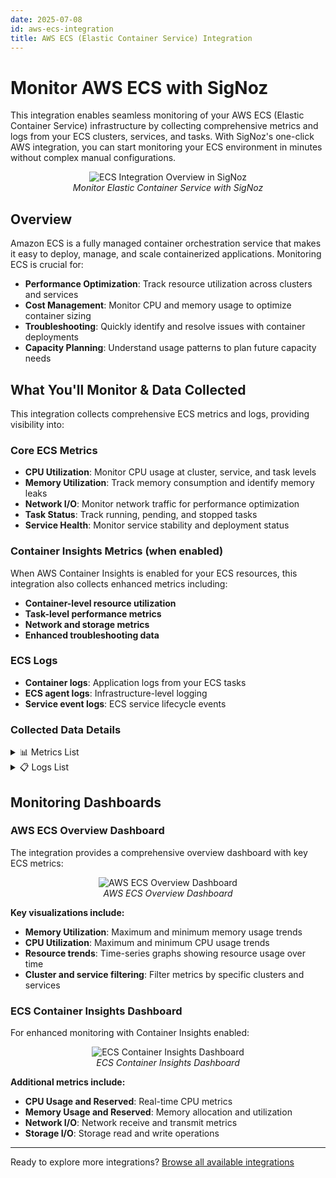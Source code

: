 ```yaml
---
date: 2025-07-08
id: aws-ecs-integration
title: AWS ECS (Elastic Container Service) Integration
---
```


# Monitor AWS ECS with SigNoz

This integration enables seamless monitoring of your AWS ECS (Elastic Container Service) infrastructure by collecting comprehensive metrics and logs from your ECS clusters, services, and tasks. With SigNoz's one-click AWS integration, you can start monitoring your ECS environment in minutes without complex manual configurations.

<figure data-zoomable align='center'>
    <img className="box-shadowed-image" src="/img/docs/integrations/aws-ecs/ecs-integration-overview.webp" alt="ECS Integration Overview in SigNoz"/>
    <figcaption><i>Monitor Elastic Container Service with SigNoz</i></figcaption>
</figure>

## Overview

Amazon ECS is a fully managed container orchestration service that makes it easy to deploy, manage, and scale containerized applications. Monitoring ECS is crucial for:

- **Performance Optimization**: Track resource utilization across clusters and services
- **Cost Management**: Monitor CPU and memory usage to optimize container sizing
- **Troubleshooting**: Quickly identify and resolve issues with container deployments
- **Capacity Planning**: Understand usage patterns to plan future capacity needs

## What You'll Monitor & Data Collected

This integration collects comprehensive ECS metrics and logs, providing visibility into:

### Core ECS Metrics
- **CPU Utilization**: Monitor CPU usage at cluster, service, and task levels
- **Memory Utilization**: Track memory consumption and identify memory leaks
- **Network I/O**: Monitor network traffic for performance optimization
- **Task Status**: Track running, pending, and stopped tasks
- **Service Health**: Monitor service stability and deployment status

### Container Insights Metrics (when enabled)
When AWS Container Insights is enabled for your ECS resources, this integration also collects enhanced metrics including:
- **Container-level resource utilization**
- **Task-level performance metrics**
- **Network and storage metrics**
- **Enhanced troubleshooting data**

### ECS Logs
- **Container logs**: Application logs from your ECS tasks
- **ECS agent logs**: Infrastructure-level logging
- **Service event logs**: ECS service lifecycle events

### Collected Data Details

<details>
<summary>📊 Metrics List</summary>

| Metric Name | Unit | Type | Description |
|-------------|------|------|-------------|
| aws_ECS_CPUUtilization_count | Percent | Gauge | Number of CPU utilization data points |
| aws_ECS_CPUUtilization_max | Percent | Gauge | Maximum CPU utilization |
| aws_ECS_CPUUtilization_min | Percent | Gauge | Minimum CPU utilization |
| aws_ECS_CPUUtilization_sum | Percent | Gauge | Sum of CPU utilization values |
| aws_ECS_ContainerInsights_ContainerCpuReserved_count | None | Gauge | Container CPU reservation count |
| aws_ECS_ContainerInsights_ContainerCpuReserved_max | None | Gauge | Maximum container CPU reserved |
| aws_ECS_ContainerInsights_ContainerCpuReserved_min | None | Gauge | Minimum container CPU reserved |
| aws_ECS_ContainerInsights_ContainerCpuUtilization_count | Percent | Gauge | Container CPU utilization count |
| aws_ECS_ContainerInsights_ContainerCpuUtilization_max | Percent | Gauge | Maximum container CPU utilization |
| aws_ECS_ContainerInsights_ContainerCpuUtilization_min | Percent | Gauge | Minimum container CPU utilization |
| aws_ECS_ContainerInsights_ContainerCpuUtilized_count | None | Gauge | Container CPU utilized count |
| aws_ECS_ContainerInsights_ContainerCpuUtilized_max | None | Gauge | Maximum container CPU utilized |
| aws_ECS_ContainerInsights_ContainerCpuUtilized_min | None | Gauge | Minimum container CPU utilized |

**Container Insights Metrics** (available when Container Insights is enabled):
- Enhanced CPU and memory metrics at container level
- Network performance metrics
- Storage I/O metrics
- Task and service level aggregations

</details>

<details>
<summary>📋 Logs List</summary>

| Name | Path | Type | Description |
|------|------|------|-------------|
| Timestamp | timestamp | timestamp | Log entry timestamp |
| Log Body | body | string | Complete log message content |
| Account ID | resources.cloud.account.id | string | AWS account identifier |
| Log Group Name | resources.aws.cloudwatch.log_group_name | string | CloudWatch log group name |
| Log Stream Name | resources.aws.cloudwatch.log_stream_name | string | CloudWatch log stream name |

</details>

## Monitoring Dashboards

### AWS ECS Overview Dashboard

The integration provides a comprehensive overview dashboard with key ECS metrics:

<figure data-zoomable align='center'>
    <img className="box-shadowed-image" src="/img/docs/integrations/aws-ecs/ecs-overview-dashboard.webp" alt="AWS ECS Overview Dashboard"/>
    <figcaption><i>AWS ECS Overview Dashboard</i></figcaption>
</figure>

**Key visualizations include:**
- **Memory Utilization**: Maximum and minimum memory usage trends
- **CPU Utilization**: Maximum and minimum CPU usage trends
- **Resource trends**: Time-series graphs showing resource usage over time
- **Cluster and service filtering**: Filter metrics by specific clusters and services

### ECS Container Insights Dashboard

For enhanced monitoring with Container Insights enabled:

<figure data-zoomable align='center'>
    <img className="box-shadowed-image" src="/img/docs/integrations/aws-ecs/ecs-container-insights.webp" alt="ECS Container Insights Dashboard"/>
    <figcaption><i>ECS Container Insights Dashboard</i></figcaption>
</figure>

**Additional metrics include:**
- **CPU Usage and Reserved**: Real-time CPU metrics
- **Memory Usage and Reserved**: Memory allocation and utilization
- **Network I/O**: Network receive and transmit metrics  
- **Storage I/O**: Storage read and write operations

---

Ready to explore more integrations? [Browse all available integrations](/integrations)